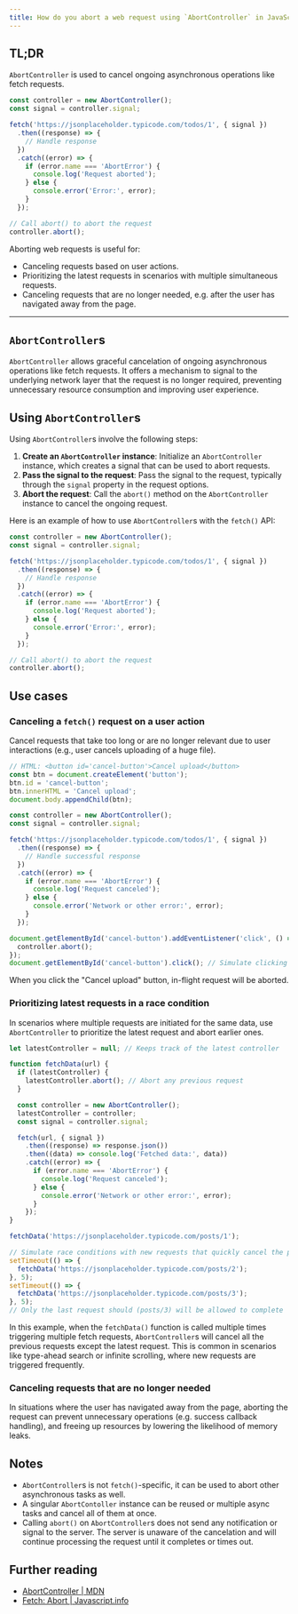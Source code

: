 ```yaml
---
title: How do you abort a web request using `AbortController` in JavaScript?
---
```


## TL;DR

`AbortController` is used to cancel ongoing asynchronous operations like fetch requests.

```js live
const controller = new AbortController();
const signal = controller.signal;

fetch('https://jsonplaceholder.typicode.com/todos/1', { signal })
  .then((response) => {
    // Handle response
  })
  .catch((error) => {
    if (error.name === 'AbortError') {
      console.log('Request aborted');
    } else {
      console.error('Error:', error);
    }
  });

// Call abort() to abort the request
controller.abort();
```

Aborting web requests is useful for:

- Canceling requests based on user actions.
- Prioritizing the latest requests in scenarios with multiple simultaneous requests.
- Canceling requests that are no longer needed, e.g. after the user has navigated away from the page.

---

## `AbortController`s

`AbortController` allows graceful cancelation of ongoing asynchronous operations like fetch requests. It offers a mechanism to signal to the underlying network layer that the request is no longer required, preventing unnecessary resource consumption and improving user experience.

## Using `AbortController`s

Using `AbortController`s involve the following steps:

1. **Create an `AbortController` instance**: Initialize an `AbortController` instance, which creates a signal that can be used to abort requests.
1. **Pass the signal to the request**: Pass the signal to the request, typically through the `signal` property in the request options.
1. **Abort the request**: Call the `abort()` method on the `AbortController` instance to cancel the ongoing request.

Here is an example of how to use `AbortController`s with the `fetch()` API:

```js live
const controller = new AbortController();
const signal = controller.signal;

fetch('https://jsonplaceholder.typicode.com/todos/1', { signal })
  .then((response) => {
    // Handle response
  })
  .catch((error) => {
    if (error.name === 'AbortError') {
      console.log('Request aborted');
    } else {
      console.error('Error:', error);
    }
  });

// Call abort() to abort the request
controller.abort();
```

## Use cases

### Canceling a `fetch()` request on a user action

Cancel requests that take too long or are no longer relevant due to user interactions (e.g., user cancels uploading of a huge file).

```js live
// HTML: <button id='cancel-button'>Cancel upload</button>
const btn = document.createElement('button');
btn.id = 'cancel-button';
btn.innerHTML = 'Cancel upload';
document.body.appendChild(btn);

const controller = new AbortController();
const signal = controller.signal;

fetch('https://jsonplaceholder.typicode.com/todos/1', { signal })
  .then((response) => {
    // Handle successful response
  })
  .catch((error) => {
    if (error.name === 'AbortError') {
      console.log('Request canceled');
    } else {
      console.error('Network or other error:', error);
    }
  });

document.getElementById('cancel-button').addEventListener('click', () => {
  controller.abort();
});
document.getElementById('cancel-button').click(); // Simulate clicking the cancel button
```

When you click the "Cancel upload" button, in-flight request will be aborted.

### Prioritizing latest requests in a race condition

In scenarios where multiple requests are initiated for the same data, use `AbortController` to prioritize the latest request and abort earlier ones.

```js live
let latestController = null; // Keeps track of the latest controller

function fetchData(url) {
  if (latestController) {
    latestController.abort(); // Abort any previous request
  }

  const controller = new AbortController();
  latestController = controller;
  const signal = controller.signal;

  fetch(url, { signal })
    .then((response) => response.json())
    .then((data) => console.log('Fetched data:', data))
    .catch((error) => {
      if (error.name === 'AbortError') {
        console.log('Request canceled');
      } else {
        console.error('Network or other error:', error);
      }
    });
}

fetchData('https://jsonplaceholder.typicode.com/posts/1');

// Simulate race conditions with new requests that quickly cancel the previous one
setTimeout(() => {
  fetchData('https://jsonplaceholder.typicode.com/posts/2');
}, 5);
setTimeout(() => {
  fetchData('https://jsonplaceholder.typicode.com/posts/3');
}, 5);
// Only the last request should (posts/3) will be allowed to complete
```

In this example, when the `fetchData()` function is called multiple times triggering multiple fetch requests, `AbortController`s will cancel all the previous requests except the latest request. This is common in scenarios like type-ahead search or infinite scrolling, where new requests are triggered frequently.

### Canceling requests that are no longer needed

In situations where the user has navigated away from the page, aborting the request can prevent unnecessary operations (e.g. success callback handling), and freeing up resources by lowering the likelihood of memory leaks.

## Notes

- `AbortController`s is not `fetch()`-specific, it can be used to abort other asynchronous tasks as well.
- A singular `AbortContoller` instance can be reused or multiple async tasks and cancel all of them at once.
- Calling `abort()` on `AbortController`s does not send any notification or signal to the server. The server is unaware of the cancelation and will continue processing the request until it completes or times out.

## Further reading

- [AbortController | MDN](https://developer.mozilla.org/en-US/docs/Web/API/AbortController)
- [Fetch: Abort | Javascript.info](https://javascript.info/fetch-abort)

